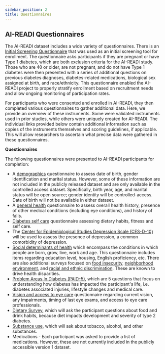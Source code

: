 ```yaml
---
sidebar_position: 2
title: Questionnaires
---
```


## AI-READI Questionnaires

The AI-READI dataset includes a wide variety of questionnaires. There is an [Initial Screening Questionnaire](/questionnaires/screening-questionnaire.pdf) that was used as an initial screening tool for enrollment. The questionnaire asks participants if they are pregnant or have Type 1 diabetes, which are both exclusion criteria for the AI-READI study. Those who are 40 or older, are not pregnant, and do not have Type 1 diabetes were then presented with a series of additional questions on previous diabetes diagnoses, diabetes-related medications, biological sex assigned at birth, and race/ethnicity. This questionnaire enabled the AI-READI project to properly stratify enrollment based on recruitment needs and allow ongoing monitoring of participation rates.

For participants who were consented and enrolled in AI-READI, they then completed various questionnaires to gather additional data. Here, we provide an overview of these instruments. Some were validated instruments used in prior studies, while others were uniquely created for AI-READI. The individual links provided below contain additional information such as copies of the instruments themselves and scoring guidelines, if applicable. This will allow researchers to ascertain what precise data were gathered in these questionnaires.

**Questionnaires**

The following questionnaires were presented to AI-READI participants for completion:

- A [demographics](/questionnaires/demographics.pdf) questionnaire to assess date of birth, gender identification and marital status. However, some of these information are not included in the publicly released dataset and are only available in the controlled access dataset. Specifically, birth year, age, and marital status will be open source; gender identity will be controlled-access. Date of birth will not be available in either dataset.
- A [general health](/questionnaires/general-health.pdf) questionnaire to assess overall health history, presence of other medical conditions (including eye conditions), and history of falls.
- [Diabetes self care](/questionnaires/diabetes-self-care.pdf) questionnaire assessing dietary habits, fitness and self care.
- The [Center for Epidemiological Studies Depression Scale (CES-D-10)](/questionnaires/depression.pdf) will be used to assess the presence of depression, a common comorbidity of depression.
- [Social determinants of health](/questionnaires/sdoh.pdf) which encompass the conditions in which people are born, grow, live, work and age. This questionnaire includes items regarding education level, housing, English proficiency, etc. There are also additional surveys focused on [food insecurity](/questionnaires/food-security.pdf), [neighborhood environment](/questionnaires/neighborhood.pdf), and [racial and ethnic discrimination](/questionnaires/racial.pdf). These are known to drive health disparities.
- [Problem Areas In Diabetes (PAID-5)](/questionnaires/paid-5.pdf), which are 5 questions that focus on understanding how diabetes has impacted the participant's life, i.e. diabetes associated injuries, lifestyle changes and medical care.
- [Vision and access to eye care](/questionnaires/visual.pdf) questionnaire regarding current vision, any impairments, timing of last eye exams, and access to eye care professionals.
- [Dietary Survey](/questionnaires/dietary.pdf), which will ask the participant questions about food and drink habits, because diet impacts development and severity of type 2 diabetes.
- [Substance use](/questionnaires/substance-use.pdf), which will ask about tobacco, alcohol, and other substances.
- Medications - Each participant was asked to provide a list of medications. However, these are not currently included in the publicly accessible version 1 dataset.


<PageFeedback />
